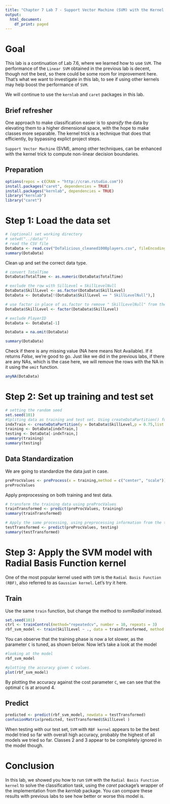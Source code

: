 ```yaml
---
title: "Chapter 7 Lab 7 - Support Vector Machine (SVM) with the Kernel Trick"
output:
  html_document:
    df_print: paged
---
```


# Goal
This lab is a continuation of Lab 7.6, where we learned how to use `SVM`. The performance of the `Linear SVM` obtained in the previous lab is decent, though not the best, so there could be some room for improvement here. That's what we want to investigate in this lab, to see if using other kernels may help boost the performance of `SVM`.

We will continue to use the `kernlab` and `caret` packages in this lab. 

## Brief refresher
One approach to make classification easier is to *sparsify* the data by elevating them to a higher dimensional space, with the hope to make classes more separable. The kernel trick is a technique that does that efficiently, by bypassing explict project steps.

`Support Vector Machine` (SVM), among other techniques, can be enhanced with the kernel trick to compute non-linear decision boundaries.

## Preparation

```r
options(repos = c(CRAN = "http://cran.rstudio.com"))
install.packages("caret", dependencies = TRUE)
install.packages("kernlab", dependencies = TRUE)
library("kernlab")
library("caret")
```

# Step 1: Load the data set 

```r
# (optional) set working directory
# setwd("../data/")
# read the CSV file
DotaData <- read.csv("DoTalicious_cleaned1000players.csv", fileEncoding="UTF-8-BOM")
summary(DotaData)
```

Clean up and set the correct data type.

```r
# convert TotalTime
DotaData$TotalTime <- as.numeric(DotaData$TotalTime)

# exclude the row with SillLevel = SkillLevelNull
DotaData$SkillLevel <- as.factor(DotaData$SkillLevel)
DotaData <- DotaData[!(DotaData$SkillLevel == " SkillLevelNull"),]

# use factor in place of as.factor to remove " SkillLevelNull" from the list of factors
DotaData$SkillLevel <- factor(DotaData$SkillLevel)

# exclude PlayerID
DotaData <- DotaData[-1]

DotaData = na.omit(DotaData)

summary(DotaData)
```

Check if there is any missing value (NA here means Not Available). If it returns *False*, we're good to go. Just like we did in the previous labs, if there are any NAs, which is the case here, we will remove the rows with the NA in it using the `omit` function. 
```r
anyNA(DotaData)
```


# Step 2: Set up training and test set

```r
# setting the random seed
set.seed(101)
#Spliting data as training and test set. Using createDataPartition() function from caret
indxTrain <- createDataPartition(y = DotaData$SkillLevel,p = 0.75,list = FALSE)
training <- DotaData[indxTrain,]
testing <- DotaData[-indxTrain,]
summary(training)
summary(testing)
```

## Data Standardization

We are going to standardize the data just in case.

```r
preProcValues <- preProcess(x = training,method = c("center", "scale"))
preProcValues
```

Apply preprocessing on both training and test data.

```r
# transform the training data using preProcValues
trainTransformed <- predict(preProcValues, training)
summary(trainTransformed)

# Apply the same processing, using preprocessing information from the training data, onto the test data
testTransformed <- predict(preProcValues, testing)
summary(testTransformed)
```

# Step 3: Apply the SVM model with Radial Basis Function kernel

One of the most popular kernel used with `SVM` is the `Radial Basis Function (RBF)`, also referred to as `Gaussian kernel`. Let's try it here.

## Train

Use the same `train` function, but change the method to *svmRadial* instead.

```r

set.seed(101)
ctrl <- trainControl(method="repeatedcv", number = 10, repeats = 3)
rbf_svm_model <- train(SkillLevel ~ ., data = trainTransformed, method = "svmRadial", trControl = ctrl, tuneLength = 10)
```

You can observe that the training phase is now a lot slower, as the parameter `C` is tuned, as shown below.
Now let's take a look at the model

```r
#looking at the model
rbf_svm_model
```

```r
#plotting the accuracy given C values. 
plot(rbf_svm_model)
```

By plotting the accuracy against the cost parameter `C`, we can see that the optimal `C` is at around 4. 

## Predict

```r
predicted <- predict(rbf_svm_model, newdata = testTransformed)
confusionMatrix(predicted, testTransformed$SkillLevel )
```

When testing with our test set, `SVM` with `RBF kernel` appears to be the best model tried so far with overall high accuracy, probably the highest of all models we tried so far. Classes 2 and 3 appear to be completely ignored in the model though. 

# Conclusion
In this lab, we showed you how to run `SVM` with the `Radial Basis Function kernel` to solve the classification task, using the *caret* package's wrapper of the implementation from the *kernlab* package. You can compare these results with previous labs to see how better or worse this model is. 

<!-- # Appendix: R Markdown Instructions -->
<!-- Add a new chunk by clicking the *Insert Chunk* button on the toolbar or by pressing *Ctrl+Alt+I*. -->

<!-- When you save the notebook, an HTML file containing the code and output will be saved alongside it (click the *Preview* button or press *Ctrl+Shift+K* to preview the HTML file). -->
